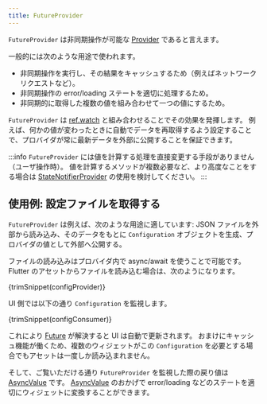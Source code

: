 ```yaml
---
title: FutureProvider
---
```



`FutureProvider` は非同期操作が可能な [Provider] であると言えます。

一般的には次のような用途で使われます。

- 非同期操作を実行し、その結果をキャッシュするため（例えばネットワークリクエストなど）。
- 非同期操作の error/loading ステートを適切に処理するため。
- 非同期的に取得した複数の値を組み合わせて一つの値にするため。

`FutureProvider` は [ref.watch] と組み合わせることでその効果を発揮します。
例えば、何かの値が変わったときに自動でデータを再取得するよう設定することで、プロバイダが常に最新データを外部に公開することを保証できます。

:::info
`FutureProvider` には値を計算する処理を直接変更する手段がありません（ユーザ操作時）。
値を計算するメソッドが複数必要など、より高度なことをする場合は [StateNotifierProvider] の使用を検討してください。
:::

## 使用例: 設定ファイルを取得する

`FutureProvider` は例えば、次のような用途に適しています: JSON ファイルを外部から読み込み、そのデータをもとに `Configuration` オブジェクトを生成、プロバイダの値として外部へ公開する。

ファイルの読み込みはプロバイダ内で async/await を使うことで可能です。
Flutter のアセットからファイルを読み込む場合は、次のようになります。

<CodeBlock>{trimSnippet(configProvider)}</CodeBlock>

UI 側では以下の通り `Configuration` を監視します。

<CodeBlock>{trimSnippet(configConsumer)}</CodeBlock>

これにより [Future] が解決すると UI は自動で更新されます。
おまけにキャッシュ機能が働くため、複数のウィジェットがこの `Configuration` を必要とする場合でもアセットは一度しか読み込まれません。

そして、ご覧いただける通り `FutureProvider` を監視した際の戻り値は [AsyncValue] です。
[AsyncValue] のおかげで error/loading などのステートを適切にウィジェットに変換することができます。

[ref.watch]: ../concepts/reading#refwatch-を使ってプロバイダを監視する
[statenotifierprovider]: ./state_notifier_provider
[provider]: ./provider
[asyncvalue]: https://pub.dev/documentation/riverpod/latest/riverpod/AsyncValue-class.html
[future]: https://api.dart.dev/dart-async/Future-class.html
[family]: ../concepts/modifiers/family
